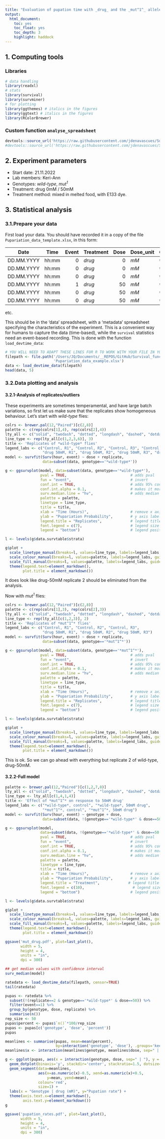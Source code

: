 ```yaml
---
title: "Evaluation of pupation time with _drug_ and the _mut^1^_ allele"
output:
  html_document:
    toc: yes
    toc_float: yes
    toc_depth: 3
    highlight: haddock
---
```


## 1. Computing tools

### Libraries
```r
# data handling
library(readxl)
# stats
library(survival)
library(survminer)
# for plotting
library(ggthemes) # italics in the figures
library(ggtext) # italics in the figures
library(RColorBrewer)
```

### Custom function `analyse_spreadsheet`
```r
devtools::source_url('https://raw.githubusercontent.com/jdenavascues/Survival_functions/main/development.R')
#devtools::source_url('https://raw.githubusercontent.com/jdenavascues/Survival_functions/master/development.R')
```

## 2. Experiment parameters

* Start date: 21.11.2022
* Lab members: Keri-Ann
* Genotypes: _wild-type_, _mut^1^_
* Treatment: drug 0mM / 50mM
* Treatment method: mixed in melted food, with E133 dye.

## 3. Statistical analysis

### 3.1.Prepare your data

First load your data. You should have recorded it in a copy of the file
`Pupariation_data_template.xlsx`, in this form:

|   Date    |  Time  | Event | Treatment | Dose | Dose_unit | Genotype    | Replicate |
|:---------:|:------:|------:|:----------|-----:|:----------|:------------|----------:|
| DD.MM.YYYY | hh:mm |   0   |   *drug*  |   0  |   *mM*    | *wild-type* |    1      |
| DD.MM.YYYY | hh:mm |   0   |   *drug*  |   0  |   *mM*    | *wild-type* |    2      |
| DD.MM.YYYY | hh:mm |   0   |   *drug*  |   0  |   *mM*    | *wild-type* |    3      |
| DD.MM.YYYY | hh:mm |   1   |   *drug*  |  50  |   *mM*    | *wild-type* |    1      |
| DD.MM.YYYY | hh:mm |   0   |   *drug*  |  50  |   *mM*    | *wild-type* |    2      |
| DD.MM.YYYY | hh:mm |   0   |   *drug*  |  50  |   *mM*    | *wild-type* |    3      |
etc.

This should be in the 'data' spreadsheet, with a 'metadata' spreadsheet specifying the characteristics of the experiment.
This is a convenient way for humans to capture the data (time-based), while the `survival` statistics need an event-based recording.
This is done with the function `load_devtime_data`:
```r
# YOU WILL NEED TO ADAPT THESE LINES FOR R TO WORK WITH YOUR FILE IN YOUR COMPUTER
filepath <- file.path('/Users/JQ/Documents/__REPOS/GitHub/Survival_functions',
                      'Pupariation_data_example.xlsx')
data <- load_devtime_data(filepath)
head(data, 5)
```

### 3.2.Data plotting and analysis

#### 3.2.1-Analysis of replicates/outliers

These experiments are sometimes temperamental, and have large batch variations, so first let us make sure that the replicates show homogeneous behaviour.
Let's start with _wild-type_ flies:
```r
colrs <- brewer.pal(12,"Paired")[c(2,8)]
palette <- c(rep(colrs[1],4), rep(colrs[2],4))
lty_all <- c("solid", "twodash", "dotted", "longdash", "dashed", "dotdash")
line_type <- rep(lty_all[c(1,2,3,6)], 3)
title <- 'Replicates of *wild-type* flies'
legend_labs <- c("Control, R1", "Control, R2", "Control, R3", "Control, R4",
                 "drug 50mM, R1", "drug 50mM, R2", "drug 50mM, R3", "drug 50mM, R4")
model <- survfit(Surv(hour, event) ~ dose + replicate,
                 data=subset(data, genotype=='*wild-type*'))

g <- ggsurvplot(model, data=subset(data, genotype=='*wild-type*'),
                pval = TRUE,                             # adds pval
                fun = "event",                           # invert
                conf.int = TRUE,                         # adds 95% confidence interval
                conf.int.alpha = 0.1,                    # makes it more transparent
                surv.median.line = "hv",                 # adds median points
                palette = palette,
                linetype = line_type,
                title = title,
                xlab = "Time (Hours)",                   # remove x axis label
                ylab = "Pupariation Probability",        # y axis label
                legend.title = "Replicates",             # legend title
                font.legend = c(7),                      # legend size
                legend = "bottom")                       # legend position

l <- levels(g$data.survtable$strata)

g$plot +
  scale_linetype_manual(breaks=l, values=line_type, labels=legend_labs, guide=guide_legend(nrow = 2)) +
  scale_colour_manual(breaks=l, values=palette, labels=legend_labs, guide=guide_legend(nrow = 2)) +
  scale_fill_manual(breaks=l, values=palette, labels=legend_labs, guide=guide_legend(nrow = 2)) +
  theme(legend.text=element_markdown(),
        plot.title = element_markdown())
```

It does look like drug-50mM replicate 2 should be eliminated from the analysis.

Now with _mut^1^_ flies:
```r
colrs <- brewer.pal(12,"Paired")[c(2,8)]
palette <- c(rep(colrs[1],3), rep(colrs[2],3))
lty_all <- c("solid", "twodash", "dotted", "longdash", "dashed", "dotdash")
line_type <- rep(lty_all[c(1,2,3)], 2)
title <- 'Replicates of *mut^1^* flies'
legend_labs <- c("Control, R1", "Control, R2", "Control, R3",
                 "drug 50mM, R1", "drug 50mM, R2", "drug 50mM, R3")
model <- survfit(Surv(hour, event) ~ dose + replicate,
                 data=subset(data, genotype=='*mut^1^*'))

g <- ggsurvplot(model, data=subset(data, genotype=='*mut^1^*'),
                pval = TRUE,                             # adds pval
                fun = "event",                           # invert
                conf.int = TRUE,                         # adds 95% confidence interval
                conf.int.alpha = 0.1,                    # makes it more transparent
                surv.median.line = "hv",                 # adds median points
                palette = palette,
                linetype = line_type,
                title = title,
                xlab = "Time (Hours)",                   # remove x axis label
                ylab = "Pupariation Probability",        # y axis label
                legend.title = "Replicates",             # legend title
                font.legend = c(7),                      # legend size
                legend = "bottom")                       # legend position

l <- levels(g$data.survtable$strata)

g$plot +
  scale_linetype_manual(breaks=l, values=line_type, labels=legend_labs, guide=guide_legend(nrow = 2)) +
  scale_colour_manual(breaks=l, values=palette, labels=legend_labs, guide=guide_legend(nrow = 2)) +
  scale_fill_manual(breaks=l, values=palette, labels=legend_labs, guide=guide_legend(nrow = 2)) +
  theme(legend.text=element_markdown(),
        plot.title = element_markdown())
```
This is ok.
So we can go ahead with everything but replicate 2 of wild-type, drug-50mM.

#### 3.2.2-Full model

```r
palette <- brewer.pal(12,"Paired")[c(1,2,7,8)]
lty_all <- c("solid", "twodash", "dotted", "longdash", "dashed", "dotdash")
line_type <- lty_all[c(1,4,1,4)]
title <- 'Effect of *mut^1^* on response to 50mM drug'
legend_labs <- c("*wild-type*, control", "*wild-type*, 50mM drug",
                 "*mut^1^*, control", "*mut^1^*, 50mM drug")
model <- survfit(Surv(hour, event) ~ genotype + dose,
                 data=subset(data, !(genotype=='*wild-type*' & dose==50 & replicate==2)))

g <- ggsurvplot(model,
                data=subset(data, !(genotype=='*wild-type*' & dose==50 & replicate==2)),
                pval = TRUE,                             # adds pval
                fun = "event",                           # invert
                conf.int = TRUE,                         # adds 95% confidence interval
                conf.int.alpha = 0.1,                    # makes it more transparent
                surv.median.line = "hv",                 # adds median points
                palette = palette,
                linetype = line_type,
                title = title,
                xlab = "Time (Hours)",                   # remove x axis label
                ylab = "Pupariation Probability",        # y axis label
                legend.title = "Treatment",             # legend title
                font.legend = c(10),                      # legend size
                legend = "bottom")                       # legend position

l <- levels(g$data.survtable$strata)

g$plot +
  scale_linetype_manual(breaks=l, values=line_type, labels=legend_labs, guide=guide_legend(nrow = 2)) +
  scale_colour_manual(breaks=l, values=palette, labels=legend_labs, guide=guide_legend(nrow = 2)) +
  scale_fill_manual(breaks=l, values=palette, labels=legend_labs, guide=guide_legend(nrow = 2)) +
  theme(legend.text=element_markdown(),
        plot.title = element_markdown())
```
```r
ggsave('mut_drug.pdf', plot=last_plot(),
       width = 5,
       height = 4,
       units = "in",
       dpi = 300)
```

```r
## get median values with confidence interval
surv_median(model)
```

```r
ratedata <- load_devtime_data(filepath, censor=TRUE)
tail(ratedata)
```

```r
pupas <- ratedata %>%
  subset(!(replicate==2 & genotype=='*wild-type*' & dose==50)) %>%
  filter(event==1) %>%
  group_by(genotype, dose, replicate) %>%
  summarise(n())
rep_size <- 50
pupas$percent <- pupas$`n()`*100/rep_size
pupas <- pupas[c('genotype', 'dose', 'percent')]
pupas
```

```r
meanlines <- summarise(pupas, mean=mean(percent),
                       by=interaction('genotype', 'dose'), .groups='keep')
meanlines$x <- interaction(meanlines$genotype, meanlines$dose, sep=" | ")

g <- ggplot(pupas, aes(x = interaction(genotype, dose, sep=" | "), y = percent)) +
  geom_dotplot(binaxis='y', stackdir='center', stackratio=1.5, dotsize=1.2) +
  geom_segment(data=meanlines,
               aes(x=as.numeric(x)-0.5, xend=as.numeric(x)+0.5,
                   y=mean, yend=mean),
               colour='red',
               size=1) +
  labs(x = "Genotype | drug (mM)", y="Pupation rate") +
  theme(axis.text.x=element_markdown(),
        axis.text.y=element_markdown())
g
```

```r
ggsave('pupation_rates.pdf', plot=last_plot(),
       width = 5,
       height = 4,
       units = "in",
       dpi = 300)
```